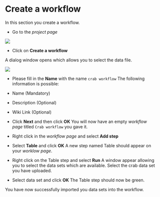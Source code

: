 # Create a workflow
In this section you create a workflow.

* Go to the _project page_

![](images/project_home.png)

  
* Click on **Create a workflow**


A dialog window opens which allows you to select the data file.

![](images/create_workflow.png)

* Please fill in the **Name** with the name ``crab workflow`` 
The following information is possible:
* Name (Mandatory)
* Description (Optional)
* Wiki Link (Optional)


* Click **Next** and then click **OK**
You will now have an empty _workflow page_ titled ``Crab workflow`` you gave it.

* Right click in the _workflow page_  and select **Add step**

* Select **Table** and click **OK**
A new step named Table should appear on your _worklow page_.

* Right click on the Table step and select **Run**
A window appear allowing you to select the data sets which are available.
Select the crab data set you have uploaded.

* Select data set and click **OK**
The Table step should now be green.

You have now successfully imported you data sets into the workflow.
